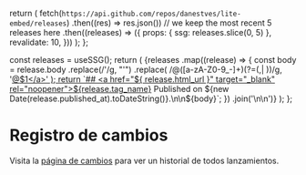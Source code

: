 
  return (
    fetch(`https://api.github.com/repos/danestves/lite-embed/releases`)
      .then((res) => res.json())
      // we keep the most recent 5 releases here
      .then((releases) => ({
        props: { ssg: releases.slice(0, 5) },
        revalidate: 10,
      }))
  );
};

  const releases = useSSG();
  return (
    <Markdown>
      {releases
        .map((release) => {
          const body = release.body
            .replace(/&#39;/g, "'")
            .replace(
              /@([a-zA-Z0-9_-]+)(?=(,| ))/g,
              '<a href="https://github.com/$1" target="_blank" rel="noopener">@$1</a>'
            );
          return `## <a href="${
            release.html_url
          }" target="_blank" rel="noopener">${release.tag_name}</a> 
Published on ${new Date(release.published_at).toDateString()}.\n\n${body}`;
        })
        .join('\n\n')}
    </Markdown>
  );
};

# Registro de cambios

Visita la [página de cambios](https://github.com/danestves/lite-embed/releases) para ver un historial de todos lanzamientos.

<ReleasesRenderer />
